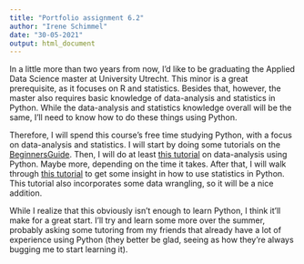 ```yaml
---
title: "Portfolio assignment 6.2"
author: "Irene Schimmel"
date: "30-05-2021"
output: html_document
---
```


In a little more than two years from now, I'd like to be graduating the Applied Data Science master at University Utrecht. This minor is a great prerequisite, as it focuses on R and statistics. 
Besides that, however, the master also requires basic knowledge of data-analysis and statistics in Python. While the data-analysis and statistics knowledge overall will be the same, I'll need to know how to do these things using Python.

Therefore, I will spend this course's free time studying Python, with a focus on data-analysis and statistics.
I will start by doing some tutorials on the [BeginnersGuide](https://wiki.python.org/moin/BeginnersGuide/Programmers).
Then, I will do at least [this tutorial](https://towardsdatascience.com/a-beginners-guide-to-data-analysis-in-python-188706df5447) on data-analysis using Python. Maybe more, depending on the time it takes.
After that, I will walk through [this tutorial](https://realpython.com/python-statistics/) to get some insight in how to use statistics in Python. This tutorial also incorporates some data wrangling, so it will be a nice addition.

While I realize that this obviously isn't enough to learn Python, I think it'll make for a great start.
I'll try and learn some more over the summer, probably asking some tutoring from my friends that already have a lot of experience using Python (they better be glad, seeing as how they're always bugging me to start learning it).